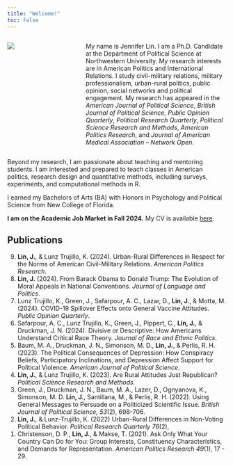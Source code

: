```yaml
---
title: "Welcome!"
toc: false
---
```


:::: {.columns}

::: {.column width="28%"}
![](Images/lin.jpg)
:::

::: {.column width="2%"}
<!-- empty column to create gap -->
:::

::: {.column width="70%"}
My name is Jennifer Lin. I am a Ph.D. Candidate at the Department of Political Science at Northwestern University. My research interests are in American Politics and International Relations. I study civil-military relations, military professionalism, urban-rural politics, public opinion, social networks and political engagement. My research has appeared in the *American Journal of Political Science*, *British Journal of Political Science*, *Public Opinion Quarterly*, *Political Research Quarterly*, *Political Science Research and Methods*, *American Politics Research*, and *Journal of American Medical Association -- Network Open*.
:::

::::

Beyond my research, I am passionate about teaching and mentoring students. I am interested and prepared to teach classes in American politics, research design and quantitative methods, including surveys, experiments, and computational methods in R.

I earned my Bachelors of Arts (BA) with Honors in Psychology and Political Science from New College of Florida.

**I am on the Academic Job Market in Fall 2024.** My CV is available [here](Files/CV.pdf).

## Publications

<ol reversed>
<li> **Lin, J.**, & Lunz Trujillo, K. (2024). Urban-Rural Differences in Respect for the Norms of American Civil-Military Relations. *American Politics Research*. </li>
<li> **Lin, J.** (2024). From Barack Obama to Donald Trump: The Evolution of Moral Appeals in National Conventions. *Journal of Language and Politics*. </li>
<li> Lunz Trujillo, K., Green, J., Safarpour, A. C., Lazar, D., **Lin, J.**, & Motta, M. (2024). COVID-19 Spillover Effects onto General Vaccine Attitudes. *Public Opinion Quarterly*.</li>
<li> Safarpour, A. C., Lunz Trujillo, K., Green, J., Pippert, C., **Lin, J.**, & Druckman, J. N. (2024). Divisive or Descriptive: How Americans Understand Critical Race Theory. *Journal of Race and Ethnic Politics*.</li>
<li> Baum, M. A., Druckman, J. N., Simonson, M. D., **Lin, J.**, & Perlis, R. H. (2023). The Political Consequences of Depression: How Conspiracy Beliefs, Participatory Inclinations, and Depression Affect Support for Political Violence. *American Journal of Political Science*.</li>
<li> **Lin, J.**, & Lunz Trujillo, K. (2023). Are Rural Attitudes Just Republican? *Political Science Research and Methods.* </li>
<li> Green, J., Druckman, J. N., Baum, M. A., Lazer, D., Ognyanova, K., Simonson, M. D. **Lin, J.**, Santillana, M., & Perlis, R. H. (2022). Using General Messages to Persuade on a Politicized Scientific Issue. *British Journal of Political Science, 53*(2), 698-706.</li>
<li> **Lin, J.**, & Lunz-Trujillo, K. (2022) Urban-Rural Differences in Non-Voting Political Behavior. *Political Research Quarterly 76*(2),</li>
<li> Christenson, D. P., **Lin, J.**, & Makse, T. (2021). Ask Only What Your Country Can Do for You: Group Interests, Constituency Characteristics, and Demands for Representation. *American Politics Research 49*(1), 17 - 29.</li>
</ol>

